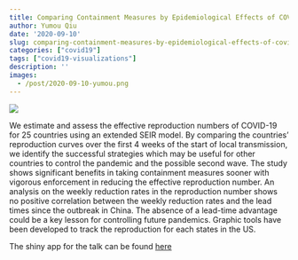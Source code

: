 ```yaml
---
title: Comparing Containment Measures by Epidemiological Effects of COVID-19
author: Yumou Qiu
date: '2020-09-10'
slug: comparing-containment-measures-by-epidemiological-effects-of-covid19
categories: ["covid19"]
tags: ["covid19-visualizations"]
description: ''
images:
  - /post/2020-09-10-yumou.png
---
```


![](/post/2020-09-10-yumou.png)

We estimate and assess the effective reproduction numbers of COVID-19 for 25 countries using an extended SEIR model. By comparing the countries' reproduction curves over the first 4 weeks of the start of local transmission, we identify the successful strategies which may be useful for other countries to control the pandemic and the possible second wave. The study shows significant benefits in taking containment measures sooner with vigorous enforcement in reducing the effective reproduction number. An analysis on the weekly reduction rates in the reproduction number shows no positive correlation between the weekly reduction rates and the lead times since the outbreak in China. The absence of a lead-time advantage could be a key lesson for controlling future pandemics. Graphic tools have been developed to track the reproduction for each states in the US.

The shiny app for the talk can be found [here](https://hofmann.shinyapps.io/covid-predict/)

